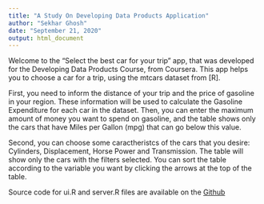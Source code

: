 ```yaml
---
title: "A Study On Developing Data Products Application"
author: "Sekhar Ghosh"
date: "September 21, 2020"
output: html_document
---
```



Welcome to the "Select the best car for your trip" app, that was developed for the Developing Data Products Course, from Coursera. This app helps you to choose a car for a trip, using the mtcars dataset from [R].

First, you need to inform the distance of your trip and the price of gasoline in your region. These information will be used to calculate the Gasoline Expenditure for each car in the dataset. Then, you can enter the maximum amount of money you want to spend on gasoline, and the table shows only the cars that have Miles per Gallon (mpg) that can go below this value.

Second, you can choose some caractheristcs of the cars that you desire: Cylinders, Displacement, Horse Power and Transmission. The table will show only the cars with the filters selected. You can sort the table according to the variable you want by clicking the arrows at the top of the table.

Source code for ui.R and server.R files are available on the [Github](https://github.com/mehulpatel21)